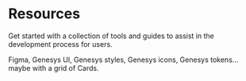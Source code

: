 

<Meta title="Resources" />

# Resources

Get started with a collection of tools and guides to assist in the development process for users.

Figma, Genesys UI, Genesys styles, Genesys icons,
Genesys tokens... maybe with a grid of Cards.

<section className="mrow">
  <div className="mcol-12 mcol-sm-4">
    <Card
      description="Foundations are the basic visual elements needed to create components and patterns."
      heading="Foundations"
      image="img/card-foundation.png"
      url="/?path=/docs/foundations-overview--page"
    />
  </div>
  <div className="mcol-12 mcol-sm-4">
    <Card
      description="Components are the intuitive building blocks of our design system."
      heading="Components"
      image="img/card-components.png"
      url="/?path=/docs/components-overview--page"
    />
  </div>
  <div className="mcol-12 mcol-sm-4">
    <Card
      description="Patterns are the solutions for users to achieve a goal in the most optimized and easy way."
      heading="Patterns"
      image="img/card-patterns.png"
      url="/?path=/docs/patterns-overview--page"
    />
  </div>
</section>
